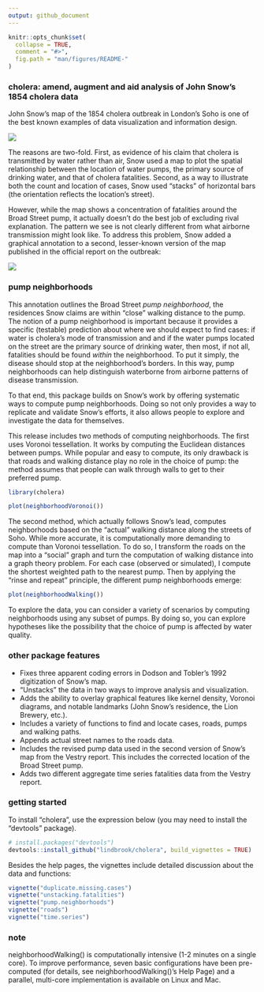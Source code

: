 ```yaml
---
output: github_document
---
```


<!-- README.md is generated from README.Rmd. Please edit that file -->

```r
knitr::opts_chunk$set(
  collapse = TRUE,
  comment = "#>",
  fig.path = "man/figures/README-"
)
```

### cholera: amend, augment and aid analysis of John Snow's 1854 cholera data

John Snow's map of the 1854 cholera outbreak in London's Soho is one of the best known examples of data visualization and information design.

![](vignettes/msu-snows-mapB.jpg)

The reasons are two-fold. First, as evidence of his claim that cholera is transmitted by water rather than air, Snow used a map to plot the spatial relationship between the location of water pumps, the primary source of drinking water, and that of cholera fatalities. Second, as a way to illustrate both the count and location of cases, Snow used "stacks" of horizontal bars (the orientation reflects the location's street).

However, while the map shows a concentration of fatalities around the Broad Street pump, it actually doesn't do the best job of excluding rival explanation. The pattern we see is not clearly different from what airborne transmission might look like. To address this problem, Snow added a graphical annotation to a second, lesser-known version of the map published in the official report on the outbreak:

![](vignettes/fig12-6.png)

### pump neighborhoods

This annotation outlines the Broad Street _pump neighborhood_, the residences Snow claims are within "close" walking distance to the pump. The notion of a pump neighborhood is important because it provides a specific (testable) prediction about where we should expect to find cases: if water is cholera's mode of transmission and and if the water pumps located on the street are the primary source of drinking water, then most, if not all, fatalities should be found _within_ the neighborhood. To put it simply, the disease should stop at the neighborhood's borders. In this way, pump neighborhoods can help distinguish waterborne from airborne patterns of disease transmission.

To that end, this package builds on Snow's work by offering systematic ways to compute pump neighborhoods. Doing so not only provides a way to replicate and validate Snow's efforts, it also allows people to explore and investigate the data for themselves.

This release includes two methods of computing neighborhoods. The first uses Voronoi tessellation. It works by computing the Euclidean distances between pumps. While popular and easy to compute, its only drawback is that roads and walking distance play no role in the choice of pump: the method assumes that people can walk through walls to get to their preferred pump.


```r
library(cholera)
```

```r
plot(neighborhoodVoronoi())
```

The second method, which actually follows Snow's lead, computes neighborhoods based on the "actual" walking distance along the streets of Soho. While more accurate, it is computationally more demanding to compute than Voronoi tessellation. To do so, I transform the roads on the map into a "social" graph and turn the computation of walking distance into a graph theory problem. For each case (observed or simulated), I compute the shortest weighted path to the nearest pump. Then by applying the "rinse and repeat" principle, the different pump neighborhoods emerge:

```r
plot(neighborhoodWalking())
```

To explore the data, you can consider a variety of scenarios by computing neighborhoods using any subset of pumps. By doing so, you can explore  hypotheses like the possibility that the choice of pump is affected by water quality.

### other package features

* Fixes three apparent coding errors in Dodson and Tobler's 1992 digitization of Snow's map.
* "Unstacks" the data in two ways to improve analysis and visualization.
* Adds the ability to overlay graphical features like kernel density, Voronoi diagrams, and notable landmarks (John Snow's residence, the Lion Brewery, etc.).
* Includes a variety of functions to find and locate cases, roads, pumps and walking paths.
* Appends actual street names to the roads data.
* Includes the revised pump data used in the second version of Snow's map from the Vestry report. This includes the corrected location of the Broad Street pump.
* Adds two different aggregate time series fatalities data from the Vestry report.

### getting started

To install "cholera", use the expression below (you may need to install the "devtools" package).

```r
# install.packages("devtools")
devtools::install_github("lindbrook/cholera", build_vignettes = TRUE)
```

Besides the help pages, the vignettes include detailed discussion about the data and functions:

```r
vignette("duplicate.missing.cases")
vignette("unstacking.fatalities")
vignette("pump.neighborhoods")
vignette("roads")
vignette("time.series")
```

### note

neighborhoodWalking() is computationally intensive (1-2 minutes on a single core). To improve performance, seven basic configurations have been pre-computed (for details, see neighborhoodWalking()'s Help Page) and a parallel, multi-core implementation is available on Linux and Mac.
